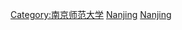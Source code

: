 {{catmore|南京师范大学}}

[[Category:南京师范大学|Category:南京师范大学]]
[[Category:江苏高校校友|Nanjing]]
[[Category:中華人民共和國師範大學校友|Nanjing]]